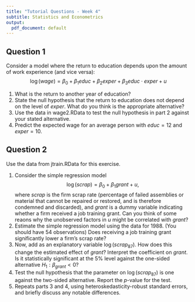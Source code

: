 ```yaml
---
title: "Tutorial Questions - Week 4"
subtitle: Statistics and Econometrics
output:
  pdf_document: default
---
```


## Question 1
Consider a model where the return to education depends upon the amount of work experience (and vice versa): $$\log(wage)=\beta_0+\beta_1 educ+\beta_2 exper +\beta_3 educ\cdot exper +u$$

1. What is the return to another year of education?
2. State the null hypothesis that the return to education does not depend on the level of $exper$. What do you think is the appropriate alternative?
3. Use the data in wage2.RData to test the null hypothesis in part 2 against your stated alternative.
4. Predict the expected wage for an average person with $educ=12$ and $exper=10$.

## Question 2
Use the data from jtrain.RData for this exercise.

1. Consider the simple regression model $$\log(scrap)=\beta_0+\beta_1 grant +u,$$ where $scrap$ is the firm scrap rate (percentage of failed assemblies or material that cannot be repaired or restored, and is therefore condemned and discarded), and $grant$ is a dummy variable indicating whether a firm received a job training grant. Can you think of some reaons why the unobserved factors in $u$ might be correlated with $grant$?
2. Estimate the simple regression model using the data for 1988. (You should have 54 observations) Does receiving a job training grant significantly lower a firm's scrap rate?
3. Now, add as an explanatory variable $\log(scrap_{87})$. How does this change the estimated effect of $grant$? Interpret the coefficient on $grant$. Is it statistically significant at the 5% level against the one-sided alternative $H_1: \beta_{grant}<0$?
4. Test the null hypothesis that the parameter on $\log(scrap_{87})$ is one against the two-sided alternative. Report the $p$-value for the test.
5. Repeats parts 3 and 4, using heteroskedasticity-robust standard errors, and briefly discuss any notable differences.